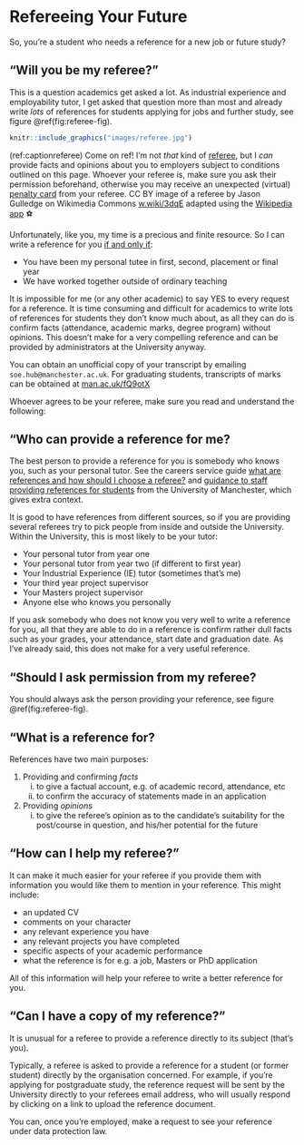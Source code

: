 
# Refereeing Your Future {#referee}

So, you're a student who needs a reference for a new job or future study?


## “Will you be my referee?” {#willyou}

This is a question academics get asked a lot. As industrial experience and employability tutor, I get asked that question more than most and already write *lots* of references for students applying for jobs and further study, see figure \@ref(fig:referee-fig). 

```r
knitr::include_graphics("images/referee.jpg")
```
(ref:captionreferee) Come on ref! I'm not *that* kind of [referee](https://en.wikipedia.org/wiki/Referee), but I *can* provide facts and opinions about you to employers subject to conditions outlined on this page. Whoever your referee is, make sure you ask their permission beforehand, otherwise you may receive an unexpected (virtual) [penalty card](https://en.wikipedia.org/wiki/Penalty_card) from your referee. CC BY image of a referee by Jason Gulledge on Wikimedia Commons [w.wiki/3dqE](https://w.wiki/3dqE) adapted using the [Wikipedia app](https://apps.apple.com/us/app/wikipedia/id324715238) ⚽️

Unfortunately, like you, my time is a precious and finite resource. So I can write a reference for you [if and only if](https://en.wikipedia.org/wiki/If_and_only_if): 

* You have been my personal tutee in first, second, placement or final year
* We have worked together outside of ordinary teaching

It is impossible for me (or any other academic) to say YES to every request for a reference. It is time consuming and difficult for academics to write lots of references for students they don't know much about, as all they can do is confirm facts (attendance, academic marks, degree program) without opinions. This doesn't make for a very compelling reference and can be provided by administrators at the University anyway.

You can obtain an unofficial copy of your transcript by emailing `soe.hub@manchester.ac.uk`. For graduating students, transcripts of marks can be obtained at [man.ac.uk/fQ9otX](http://man.ac.uk/fQ9otX)

Whoever agrees to be your referee, make sure you read and understand the following:

## “Who can provide a reference for me? {#who}

The best person to provide a reference for you is somebody who knows you, such as your personal tutor. See the careers service guide [what are references and how should I choose a referee?](http://www.careers.manchester.ac.uk/applicationsinterviews/faqs/references) and [guidance to staff providing references for students](http://documents.manchester.ac.uk/display.aspx?DocID=1921) from the University of Manchester, which gives extra context.

It is good to have references from different sources, so if you are providing several referees try to pick people from inside and outside the University. Within the University, this is most likely to be your tutor:

* Your personal tutor from year one
* Your personal tutor from year two (if different to first year)
* Your Industrial Experience (IE) tutor (sometimes that's me)
* Your third year project supervisor
* Your Masters project supervisor
* Anyone else who knows you personally

If you ask somebody who does not know you very well to write a reference for you, all that they are able to do in a reference is confirm rather dull facts such as your grades, your attendance, start date and graduation date. As I've already said, this does not make for a very useful reference.

## “Should I ask permission from my referee? {#permission}
You should always ask the person providing your reference, see figure \@ref(fig:referee-fig).

## “What is a reference for? {#for}

References have two main purposes:

1. Providing and confirming *facts*
    i. to give a factual account, e.g. of academic record, attendance, etc
    i. to confirm the accuracy of statements made in an application
1. Providing *opinions*
    i. to give the referee’s opinion as to the candidate’s suitability for the post/course in
question, and his/her potential for the future


## “How can I help my referee?” {#help}

It can make it much easier for your referee if you provide them with information you would like them to mention in your reference. This might include:

* an updated CV  
* comments on your character
* any relevant experience you have
* any relevant projects you have completed
* specific aspects of your academic performance
* what the reference is for e.g. a job, Masters or PhD application

All of this information will help your referee to write a better reference for you.

## “Can I have a copy of my reference?” {#copy}
It is unusual for a referee to provide a reference directly to its subject (that's you).

Typically, a referee is asked to provide a reference for a student (or former student) directly by the organisation concerned. For example, if you're applying for postgraduate study, the reference request will be sent by the University directly to your referees email address, who will usually respond by clicking on a link to upload the reference document.

You can, once you're employed, make a request to see your reference under data protection law.
